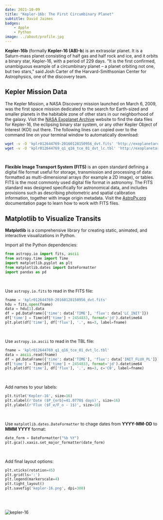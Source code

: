 ```yaml
---
date: 2021-10-09
title: "Kepler-16b: The First Circumbinary Planet"
subtitle: David Jaimes
badges:
    - Apple
    - Python
image: ../about/profile.jpg
---
```


**Kepler-16b** (formally **Kepler-16 (AB)-b**) is an extrasolar planet. It is a Saturn-mass planet consisting of half gas and half rock and ice, and it orbits a binary star, Kepler-16, with a period of 229 days. "It is the first confirmed, unambiguous example of a circumbinary planet – a planet orbiting not one, but two stars," said Josh Carter of the Harvard-Smithsonian Center for Astrophysics, one of the discovery team.

<h2 style={{marginTop: "2em"}}>Kepler Mission Data</h2>

The Kepler Mission, a NASA Discovery mission launched on March 6, 2009, was the first space mission dedicated to the search for Earth-sized and smaller planets in the habitable zone of other stars in our neighborhood of the galaxy. Visit the [NASA Exoplanet Archive](https://exoplanetarchive.ipac.caltech.edu/index.html) website to find the data files for Kepler-16, the eclipsing binary star system, or any other Kepler Object of Interest (KOI) out there. The following lines can copied over to the command line on your terminal window to automatically download:

```bash
wget -v -O 'kplr012644769-20160128150956_dvt.fits' 'http://exoplanetarchive.ipac.caltech.edu:80/data/ETSS//KeplerDV/005/713/24/kplr012644769-20160128150956_dvt.fits'
wget -v -O 'kplr012644769_q1_q16_tce_01_dvt_lc.tbl' 'http://exoplanetarchive.ipac.caltech.edu:80/data/ETSS//KeplerDV/000/866/64/kplr012644769_q1_q16_tce_01_dvt_lc.tbl'
```

<br/>

**Flexible Image Transport System (FITS)** is an open standard defining a digital file format useful for storage, transmission and processing of data: formatted as multi-dimensional arrays (for example a 2D image), or tables. FITS is the most commonly used digital file format in astronomy. The FITS standard was designed specifically for astronomical data, and includes provisions such as describing photometric and spatial calibration information, together with image origin metadata. Visit the [AstroPy.org](https://docs.astropy.org/en/stable/io/fits/) documentation page to learn how to work with FITS files.

<h2 style={{marginTop: "2em"}}>Matplotlib to Visualize Transits</h2>

**Matplotlib** is a comprehensive library for creating static, animated, and interactive visualizations in Python.

Import all the Python dependencies:

```python
from astropy.io import fits, ascii
from astropy.time import Time
import matplotlib.pyplot as plt
from matplotlib.dates import DateFormatter
import pandas as pd
```

<br/>

Use `astropy.io.fits` to read in the FITS file:

```python
fname = 'kplr012644769-20160128150956_dvt.fits'
hdu = fits.open(fname)
data = hdu[1].data
df = pd.DataFrame({'time': data['TIME'], 'flux': data['LC_INIT']})
df['time'] = Time(df['time'] + 2454833, format='jd').datetime64
plt.plot(df['time'], df['flux'], '.', ms=3, label=fname)
```

<br/>

Use `astropy.io.ascii` to read in the TBL file:

```python
fname = 'kplr012644769_q1_q16_tce_01_dvt_lc.tbl'
data = ascii.read(fname)
df = pd.DataFrame({'time': data['TIME'], 'flux': data['INIT_FLUX_PL']})
df['time'] = Time(df['time'] + 2454833, format='jd').datetime64
plt.plot(df['time'], df['flux'], '.', ms=3, c='C0', label=fname)
```

<br/>

Add names to your labels:

```python
plt.title('Kepler-16', size=16)
plt.xlabel(r'Date ($P_{orb}=41.0778$ days)', size=16)
plt.ylabel(r'Flux ($F_e/F_o - 1$)', size=16)
```

<br/>

Use `matplotlib.dates.DateFormatter` to chage dates from **YYYY-MM-DD** to **MMM YYYY** format:

```python
date_form = DateFormatter("%b %Y")
plt.gca().xaxis.set_major_formatter(date_form)
```

<br/>

Add final layout options:

```python
plt.xticks(rotation=45)
plt.grid(ls=':')
plt.legend(markerscale=4)
plt.tight_layout()
plt.savefig('kepler-16.png', dpi=300)
```

<br/><br/>

![kepler-16](../../images/kepler-16.png)